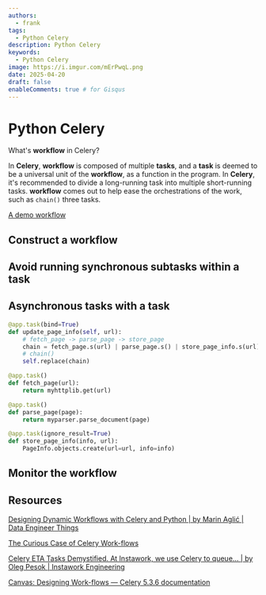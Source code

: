 ```yaml
---
authors:
  - frank
tags:
  - Python Celery
description: Python Celery
keywords:
  - Python Celery
image: https://i.imgur.com/mErPwqL.png
date: 2025-04-20
draft: false
enableComments: true # for Gisqus
---
```


# Python Celery

What's **workflow** in Celery?

In **Celery**, **workflow** is composed of multiple **tasks**, and a **task** is deemed to be a universal unit of the **workflow**, as a function in the program. In **Celery**, it's recommended to divide a long-running task into multiple short-running tasks. **workflow** comes out to help ease the orchestrations of the work, such as `chain()` three tasks.

[A demo workflow](https://github.com/liviaerxin/fastapi-celery-ml/blob/main/app/examples/celery_workflow.py)

<!--truncate-->

## Construct a workflow

## Avoid running synchronous subtasks within a task

## Asynchronous tasks with a task

```py
@app.task(bind=True)
def update_page_info(self, url):
    # fetch_page -> parse_page -> store_page
    chain = fetch_page.s(url) | parse_page.s() | store_page_info.s(url)
    # chain()
    self.replace(chain)

@app.task()
def fetch_page(url):
    return myhttplib.get(url)

@app.task()
def parse_page(page):
    return myparser.parse_document(page)

@app.task(ignore_result=True)
def store_page_info(info, url):
    PageInfo.objects.create(url=url, info=info)
```

## Monitor the workflow


## Resources

[Designing Dynamic Workflows with Celery and Python | by Marin Aglić | Data Engineer Things](https://blog.det.life/replacing-celery-tasks-inside-a-chain-b1328923fb02)

[The Curious Case of Celery Work-flows](https://dev.to/akarshan/the-curious-case-of-celery-work-flows-39f7)

[Celery ETA Tasks Demystified. At Instawork, we use Celery to queue… | by Oleg Pesok | Instawork Engineering](https://engineering.instawork.com/celery-eta-tasks-demystified-424b836e4e94)

[Canvas: Designing Work-flows — Celery 5.3.6 documentation](https://docs.celeryq.dev/en/stable/userguide/canvas.html)
